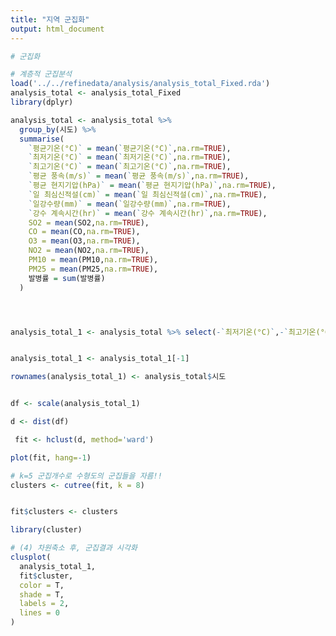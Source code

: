 ```yaml
---
title: "지역 군집화"
output: html_document
---
```


```r
# 군집화

# 계층적 군집분석
load('../../refinedata/analysis/analysis_total_Fixed.rda')
analysis_total <- analysis_total_Fixed
library(dplyr)

```

```r
analysis_total <- analysis_total %>% 
  group_by(시도) %>% 
  summarise(
    `평균기온(°C)` = mean(`평균기온(°C)`,na.rm=TRUE),	
    `최저기온(°C)` = mean(`최저기온(°C)`,na.rm=TRUE),	
    `최고기온(°C)` = mean(`최고기온(°C)`,na.rm=TRUE),	
    `평균 풍속(m/s)` = mean(`평균 풍속(m/s)`,na.rm=TRUE),	
    `평균 현지기압(hPa)` = mean(`평균 현지기압(hPa)`,na.rm=TRUE),
    `일 최심신적설(cm)` = mean(`일 최심신적설(cm)`,na.rm=TRUE),
    `일강수량(mm)` = mean(`일강수량(mm)`,na.rm=TRUE),	
    `강수 계속시간(hr)` = mean(`강수 계속시간(hr)`,na.rm=TRUE),	
    SO2 = mean(SO2,na.rm=TRUE),		
    CO = mean(CO,na.rm=TRUE),		
    O3 = mean(O3,na.rm=TRUE),		
    NO2 = mean(NO2,na.rm=TRUE),		
    PM10 = mean(PM10,na.rm=TRUE),	
    PM25 = mean(PM25,na.rm=TRUE),	
    발병률 = sum(발병률)
  )	




analysis_total_1 <- analysis_total %>% select(-`최저기온(°C)`,-`최고기온(°C)`)


analysis_total_1 <- analysis_total_1[-1]

rownames(analysis_total_1) <- analysis_total$시도


df <- scale(analysis_total_1)

d <- dist(df)

 fit <- hclust(d, method='ward') 

plot(fit, hang=-1)
```

```r
# k=5 군집개수로 수형도의 군집들을 자름!!
clusters <- cutree(fit, k = 8)


fit$clusters <- clusters

library(cluster)

# (4) 차원축소 후, 군집결과 시각화
clusplot(
  analysis_total_1, 
  fit$cluster, 
  color = T, 
  shade = T,
  labels = 2,
  lines = 0
)


```







